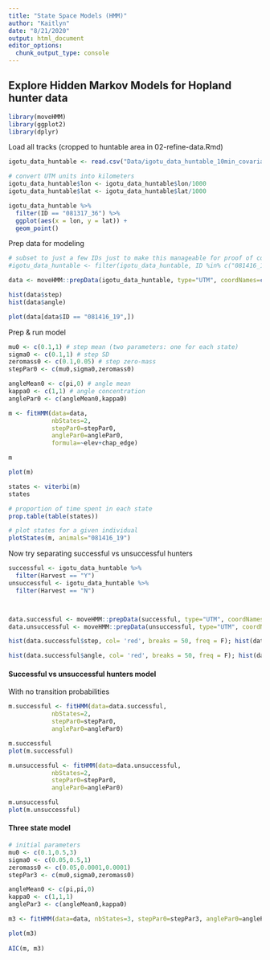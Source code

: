 ```yaml
---
title: "State Space Models (HMM)"
author: "Kaitlyn"
date: "8/21/2020"
output: html_document
editor_options: 
  chunk_output_type: console
---
```


## Explore Hidden Markov Models for Hopland hunter data

```r
library(moveHMM)
library(ggplot2)
library(dplyr)
```


Load all tracks (cropped to huntable area in 02-refine-data.Rmd)
```r
igotu_data_huntable <- read.csv("Data/igotu_data_huntable_10min_covariates.csv")

# convert UTM units into kilometers
igotu_data_huntable$lon <- igotu_data_huntable$lon/1000
igotu_data_huntable$lat <- igotu_data_huntable$lat/1000

igotu_data_huntable %>% 
  filter(ID == "081317_36") %>% 
  ggplot(aes(x = lon, y = lat)) +
  geom_point() 
```

Prep data for modeling

```r
# subset to just a few IDs just to make this manageable for proof of concept
#igotu_data_huntable <- filter(igotu_data_huntable, ID %in% c("081416_19", "080815_01", "081317_36", "081316_17"))

data <- moveHMM::prepData(igotu_data_huntable, type="UTM", coordNames=c("lon","lat"))

hist(data$step)
hist(data$angle)

plot(data[data$ID == "081416_19",])
```

Prep & run model
```r
mu0 <- c(0.1,1) # step mean (two parameters: one for each state)
sigma0 <- c(0.1,1) # step SD
zeromass0 <- c(0.1,0.05) # step zero-mass
stepPar0 <- c(mu0,sigma0,zeromass0)

angleMean0 <- c(pi,0) # angle mean
kappa0 <- c(1,1) # angle concentration
anglePar0 <- c(angleMean0,kappa0)

m <- fitHMM(data=data, 
            nbStates=2, 
            stepPar0=stepPar0, 
            anglePar0=anglePar0,
            formula=~elev+chap_edge)

m

plot(m)

states <- viterbi(m)
states

# proportion of time spent in each state
prop.table(table(states)) 

# plot states for a given individual
plotStates(m, animals="081416_19")
```

Now try separating successful vs unsuccessful hunters
```r
successful <- igotu_data_huntable %>% 
  filter(Harvest == "Y")
unsuccessful <- igotu_data_huntable %>% 
  filter(Harvest == "N")



data.successful <- moveHMM::prepData(successful, type="UTM", coordNames=c("lon","lat"))
data.unsuccessful <- moveHMM::prepData(unsuccessful, type="UTM", coordNames=c("lon","lat"))

hist(data.successful$step, col= 'red', breaks = 50, freq = F); hist(data.unsuccessful$step, col = 'blue', add=T, breaks = 50, freq = F)

hist(data.successful$angle, col= 'red', breaks = 50, freq = F); hist(data.unsuccessful$angle, col = 'blue', add=T, breaks = 50, freq = F)
```

#### Successful vs unsuccessful hunters model

With no transition probabilities
```r
m.successful <- fitHMM(data=data.successful, 
            nbStates=2, 
            stepPar0=stepPar0, 
            anglePar0=anglePar0)

m.successful
plot(m.successful)

m.unsuccessful <- fitHMM(data=data.unsuccessful, 
            nbStates=2, 
            stepPar0=stepPar0, 
            anglePar0=anglePar0)

m.unsuccessful
plot(m.unsuccessful)

```



#### Three state model
```r
# initial parameters
mu0 <- c(0.1,0.5,3)
sigma0 <- c(0.05,0.5,1)
zeromass0 <- c(0.05,0.0001,0.0001)
stepPar3 <- c(mu0,sigma0,zeromass0)

angleMean0 <- c(pi,pi,0)
kappa0 <- c(1,1,1)
anglePar3 <- c(angleMean0,kappa0)

m3 <- fitHMM(data=data, nbStates=3, stepPar0=stepPar3, anglePar0=anglePar3)

plot(m3)
  
AIC(m, m3)
```

